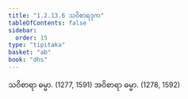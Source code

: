 ```yaml
---
title: "1.2.13.6 သဝိစာရဒုက"
tableOfContents: false
sidebar:
  order: 15
type: "tipitaka"
basket: "ab"
book: "dhs"
---
```



<DynamicBreadcrumb />

<Division number="110" book="dhs">

<Paragraph number="255" book="dhs">
သဝိစာရာ ဓမ္မာ. (<Emphasis>1277, 1591</Emphasis>)
</Paragraph>

<Paragraph number="256" book="dhs">
အဝိစာရာ ဓမ္မာ. (<Emphasis>1278, 1592</Emphasis>)
</Paragraph>
</Division>